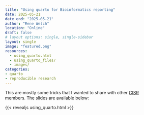 ```yaml
---
title: "Using quarto for Bioinformatics reporting"
date: 2025-05-21
date_end: "2025-05-21"
author: "Rene Welch"
location: "Online"
draft: false
# layout options: single, single-sidebar
layout: single
image: "featured.png"
resources:
  - using_quarto.html
  - using_quarto_files/
  - images/
categories:
- quarto
- reproducible research
---
```


This are mostly some tricks that I wanted to share with other [CISR](https://cancer.wisc.edu/research/resources/cisr/) members. The slides are available below:

{{< revealjs using_quarto.html >}}
